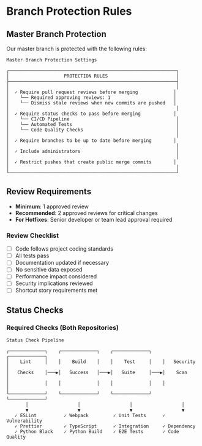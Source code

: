 # Branch Protection Rules

## Master Branch Protection

Our master branch is protected with the following rules:

```
Master Branch Protection Settings

┌─────────────────────────────────────────────────────────────┐
│                    PROTECTION RULES                         │
├─────────────────────────────────────────────────────────────┤
│                                                             │
│  ✓ Require pull request reviews before merging             │
│    └── Required approving reviews: 1                       │
│    └── Dismiss stale reviews when new commits are pushed   │
│                                                             │
│  ✓ Require status checks to pass before merging            │
│    └── CI/CD Pipeline                                       │
│    └── Automated Tests                                      │
│    └── Code Quality Checks                                  │
│                                                             │
│  ✓ Require branches to be up to date before merging        │
│                                                             │
│  ✓ Include administrators                                   │
│                                                             │
│  ✓ Restrict pushes that create public merge commits        │
│                                                             │
└─────────────────────────────────────────────────────────────┘
```

## Review Requirements

- **Minimum**: 1 approved review
- **Recommended**: 2 approved reviews for critical changes
- **For Hotfixes**: Senior developer or team lead approval required

### Review Checklist
- [ ] Code follows project coding standards
- [ ] All tests pass
- [ ] Documentation updated if necessary
- [ ] No sensitive data exposed
- [ ] Performance impact considered
- [ ] Security implications reviewed
- [ ] Shortcut story requirements met

## Status Checks

### Required Checks (Both Repositories)
```
Status Check Pipeline

┌─────────────┐    ┌─────────────┐    ┌─────────────┐    ┌─────────────┐
│    Lint     │    │    Build    │    │    Test     │    │   Security  │
│   Checks    │───▶│   Success   │───▶│   Suite     │───▶│    Scan     │
│             │    │             │    │             │    │             │
└─────────────┘    └─────────────┘    └─────────────┘    └─────────────┘
       │                  │                  │                  │
       ▼                  ▼                  ▼                  ▼
   ✓ ESLint          ✓ Webpack         ✓ Unit Tests      ✓ Vulnerability
   ✓ Prettier        ✓ TypeScript      ✓ Integration     ✓ Dependency
   ✓ Python Black    ✓ Python Build    ✓ E2E Tests       ✓ Code Quality
```
